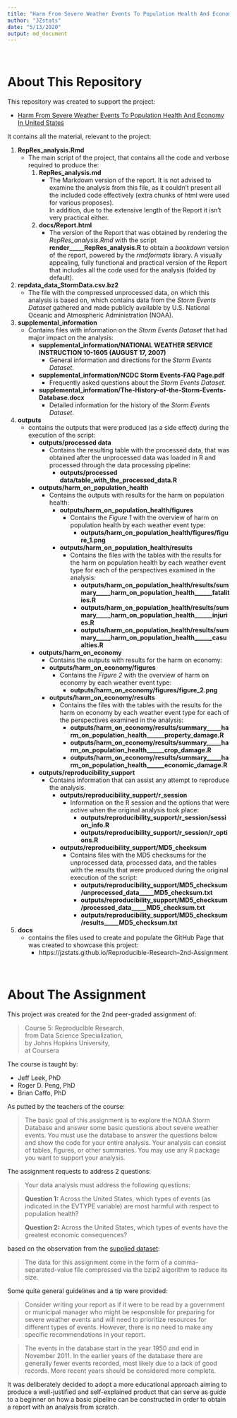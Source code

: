 ```yaml
---
title: "Harm From Severe Weather Events To Population Health And Economy In United States"
author: "JZstats"
date: "5/13/2020"
output: md_document
---
```


<br> 

# About This Repository 

This repository was created to support the project:  

* [Harm From Severe Weather Events To Population Health And Economy In United States
](https://jzstats.github.io/Reproducible-Research--2nd-Assignment)   

It contains all the material, relevant to the project:  

1. **RepRes_analysis.Rmd**  
   * The main script of the project, that contains all the code and verbose 
   required to produce the: 
     1. **RepRes_analysis.md**  
        * The Markdown version of the report. 
        It is not advised to examine the analysis from this file, 
        as it couldn't present all the included code effectively 
        (extra chunks of html were used for various proposes).  
        In addition, due to the extensive length of the Report 
        it isn't very practical either.  
     2. **docs/Report.html**  
        * The version of the Report that was obtained 
        by rendering the *RepRes_analysis.Rmd* with the script 
        **render\_\_\_\_\_RepRes_analysis.R** to obtain 
        a *bookdown* version of the report, 
        powered by the *rmdformats* library.
        A visually appealing, fully functional and practical version of the 
        Report that includes all the code used for the analysis 
        (folded by default).  
2. **repdata_data_StormData.csv.bz2**    
   * The file with the compressed unprocessed data, 
   on which this analysis is based on, 
   which contains data from the *Storm Events Dataset* 
   gathered and made publicly available 
   by U.S. National Oceanic and Atmospheric Administration (NOAA).  
3. **supplemental_information**  
   * Contains files with information on the *Storm Events Dataset* 
   that had major impact on the analysis:  
     * **supplemental_information/NATIONAL WEATHER SERVICE INSTRUCTION 10-1605 (AUGUST 17, 2007)**  
       * General information and directions for the *Storm Events Dataset*.  
     * **supplemental_information/NCDC Storm Events-FAQ Page.pdf**  
       * Frequently asked questions about the *Storm Events Dataset*.  
     * **supplemental_information/The-History-of-the-Storm-Events-Database.docx**  
       * Detailed information for the history of the *Storm Events Dataset*. 
4. **outputs** 
   * contains the outputs that were produced (as a side effect) 
   during the execution of the script:  
     * **outputs/processed data**  
       * Contains the resulting table with the processed data, 
       that was obtained after the unprocessed data was loaded in R 
       and processed through the data processing pipeline:  
         * **outputs/processed data/table_with_the_processed_data.R**  
     * **outputs/harm_on_population_health**  
       * Contains the outputs with results for the harm on population health:  
         * **outputs/harm_on_population_health/figures**
           * Contains the *Figure 1* with the overview of 
           harm on population health by each weather event type:    
             * **outputs/harm_on_population_health/figures/figure_1.png**  
         * **outputs/harm_on_population_health/results**  
           * Contains the files with the tables with the results 
           for the harm on population health by each weather event type 
           for each of the perspectives examined in the analysis:  
             * **outputs/harm_on_population_health/results/summary_____harm_on_population_health______fatalities.R**  
             * **outputs/harm_on_population_health/results/summary_____harm_on_population_health______injuries.R**  
             * **outputs/harm_on_population_health/results/summary_____harm_on_population_health______casualties.R**  
     * **outputs/harm_on_economy**  
        * Contains the outputs with results for the harm on economy:  
         * **outputs/harm_on_economy/figures**
           * Contains the *Figure 2* with the overview of 
           harm on economy by each weather event type:    
             * **outputs/harm_on_economy/figures/figure_2.png**  
         * **outputs/harm_on_economy/results**  
           * Contains the files with the tables with the results 
           for the harm on economy by each weather event type 
           for each of the perspectives examined in the analysis:  
             * **outputs/harm_on_economy/results/summary_____harm_on_population_health______property_damage.R**  
             * **outputs/harm_on_economy/results/summary_____harm_on_population_health______crop_damage.R**  
             * **outputs/harm_on_economy/results/summary_____harm_on_population_health______economic_damage.R**  
     * **outputs/reproducibility_support** 
       * Contains information that can assist any attempt 
       to reproduce the analysis.
         * **outputs/reproducibility_support/r_session**  
           * Information on the R session and the options that were 
           active when the original analysis took place:  
             * **outputs/reproducibility_support/r_session/session_info.R**  
             * **outputs/reproducibility_support/r_session/r_options.R**  
         * **outputs/reproducibility_support/MD5_checksum**
           * Contains files with the MD5 checksums for the 
           unprocessed data, processed data, and the tables with the results 
           that were produced during the original execution of the script:  
             * **outputs/reproducibility_support/MD5_checksum/unprocessed_data_____MD5_checksum.txt**  
             * **outputs/reproducibility_support/MD5_checksum/processed_data_____MD5_checksum.txt**  
             * **outputs/reproducibility_support/MD5_checksum/results_____MD5_checksum.txt**  
5. **docs**  
   * contains the files used to create and populate 
   the GitHub Page that was created to showcase this project: 
     * https://jzstats.github.io/Reproducible-Research--2nd-Assignment

<br> 

# About The Assignment  

This project was created for the 2nd peer-graded assignment of:  

> Course 5: Reproducible Research,  
> from Data Science Specialization,  
> by Johns Hopkins University,  
> at Coursera   

The course is taught by:  

* Jeff Leek, PhD  
* Roger D. Peng, PhD  
* Brian Caffo, PhD  

As putted by the teachers of the course:  

> The basic goal of this assignment is to explore the NOAA Storm Database 
and answer some basic questions about severe weather events. 
You must use the database to answer the questions below 
and show the code for your entire analysis. 
Your analysis can consist of tables, figures, or other summaries. 
You may use any R package you want to support your analysis.


The assignment requests to address 2 questions:

> Your data analysis must address the following questions:  
>  
> **Question 1:** Across the United States, which types of events 
(as indicated in the EVTYPE variable) are most harmful with respect to 
population health?  
>  
> **Question 2:** Across the United States, which types of events have 
the greatest economic consequences?  

based on the observation from the [supplied dataset
](https://d396qusza40orc.cloudfront.net/repdata%2Fdata%2FStormData.csv.bz2):

> The data for this assignment come in the form of a comma-separated-value file 
compressed via the bzip2 algorithm to reduce its size.  

Some quite general guidelines and a tip were provided:

> Consider writing your report as if it were to be read by a government or 
municipal manager who might be responsible for preparing for severe weather events
and will need to prioritize resources for different types of events.
However, there is no need to make any specific recommendations in your report.  

> The events in the database start in the year 1950 and end in November 2011. 
In the earlier years of the database there are generally fewer events recorded, 
most likely due to a lack of good records. More recent years should be considered 
more complete.  

It was deliberately decided to adopt a more educational approach 
aiming to produce a well-justified and self-explained product 
that can serve as guide to a beginner on how a basic pipeline 
can be constructed in order to obtain a report with an analysis from scratch.  
